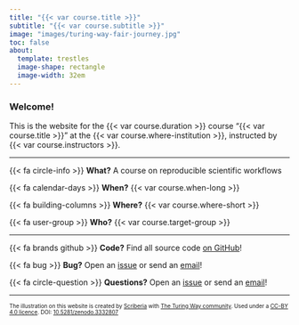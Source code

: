 ```yaml
---
title: "{{< var course.title >}}"
subtitle: "{{< var course.subtitle >}}"
image: "images/turing-way-fair-journey.jpg"
toc: false
about:
  template: trestles
  image-shape: rectangle
  image-width: 32em
---
```


### Welcome!

This is the website for the {{< var course.duration >}} course "{{< var course.title >}}" at the {{< var course.where-institution >}}, instructed by {{< var course.instructors >}}.

---

{{< fa circle-info >}} **What?** A course on reproducible scientific workflows

{{< fa calendar-days >}} **When?** {{< var course.when-long >}}

{{< fa building-columns >}} **Where?** {{< var course.where-short >}}

{{< fa user-group >}} **Who?** {{< var course.target-group >}}

---

{{< fa brands github >}} **Code?** Find all source code [on GitHub]({{< var project.github >}})!

{{< fa bug >}} **Bug?** Open an [issue]({{< var project.issues >}}) or send an [email]({{< var project.mailto >}})!

{{< fa circle-question >}} **Questions?** Open an [issue]({{< var project.issues >}}) or send an [email]({{< var project.mailto >}})!

---

::: {style="font-size: 70%;"}
The illustration on this website is created by [Scriberia](https://www.scriberia.com/) with [The Turing Way community](https://the-turing-way.netlify.app/welcome). Used under a [CC-BY 4.0 licence](https://creativecommons.org/licenses/by/4.0/). DOI: [10.5281/zenodo.3332807](https://doi.org/10.5281/zenodo.3695300)
:::
